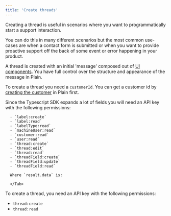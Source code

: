 ```yaml
---
title: 'Create threads'
---
```


Creating a thread is useful in scenarios where you want to programmatically start a support interaction.

You can do this in many different scenarios but the most common use-cases are when a contact form is submitted or when you want to provide proactive support off the back of some event or error happening in your product.

A thread is created with an initial 'message' composed out of [UI components](/api-reference/ui-components). You have full control over the structure and appearance of the message in Plain.

To create a thread you need a `customerId`. You can get a customer id by [creating the customer](/api-reference/graphql/customers/upsert) in Plain first.

<Tabs>
  <Tab title="Typescript SDK">
      Since the Typescript SDK expands a lot of fields you will need an API key with the following permissions:

      - `label:create`
      - `label:read`
      - `labelType:read`
      - `machineUser:read`
      - `customer:read`
      - `user:read`
      - `thread:create`
      - `thread:edit`
      - `thread:read`
      - `threadField:create`
      - `threadField:update`
      - `threadField:read`

<Snippet file="typescript-sdk/create-thread.mdx" />

      Where `result.data` is:

<Snippet file="typescript-sdk/create-thread-response.mdx" />

      </Tab>

  <Tab title="GraphQL">
To create a thread, you need an API key with the following permissions:

- `thread:create`
- `thread:read`

<Snippet file="graphql/create-thread.mdx" />

</Tab>

</Tabs>
